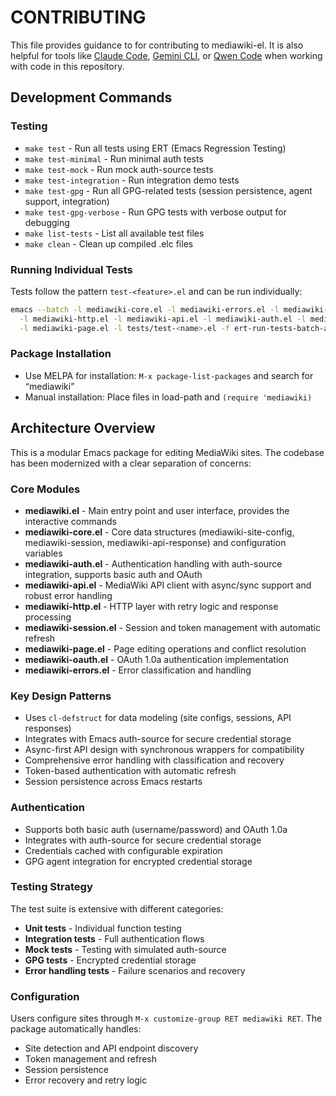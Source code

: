 = CONTRIBUTING =

This file provides guidance to for contributing to mediawiki-el. It is also helpful for tools like [[claude.ai/code|Claude Code]], [https://github.com/google-gemini/gemini-cli Gemini CLI], or [https://github.com/QwenLM/qwen-code Qwen Code] when working with code in this repository.

== Development Commands ==

=== Testing ===

* <code>make test</code> - Run all tests using ERT (Emacs Regression Testing)
* <code>make test-minimal</code> - Run minimal auth tests
* <code>make test-mock</code> - Run mock auth-source tests
* <code>make test-integration</code> - Run integration demo tests
* <code>make test-gpg</code> - Run all GPG-related tests (session persistence, agent support, integration)
* <code>make test-gpg-verbose</code> - Run GPG tests with verbose output for debugging
* <code>make list-tests</code> - List all available test files
* <code>make clean</code> - Clean up compiled .elc files

=== Running Individual Tests ===

Tests follow the pattern <code><nowiki>test-<feature>.el</nowiki></code> and can be run individually:

<source lang="bash">
emacs --batch -l mediawiki-core.el -l mediawiki-errors.el -l mediawiki-session.el \
  -l mediawiki-http.el -l mediawiki-api.el -l mediawiki-auth.el -l mediawiki-oauth.el \
  -l mediawiki-page.el -l tests/test-<name>.el -f ert-run-tests-batch-and-exit
</source>
=== Package Installation ===

* Use MELPA for installation: <code>M-x package-list-packages</code> and search for “mediawiki”
* Manual installation: Place files in load-path and <code>(require 'mediawiki)</code>

== Architecture Overview ==

This is a modular Emacs package for editing MediaWiki sites. The codebase has been modernized with a clear separation of concerns:

=== Core Modules ===

* '''mediawiki.el''' - Main entry point and user interface, provides the interactive commands
* '''mediawiki-core.el''' - Core data structures (mediawiki-site-config, mediawiki-session, mediawiki-api-response) and configuration variables
* '''mediawiki-auth.el''' - Authentication handling with auth-source integration, supports basic auth and OAuth
* '''mediawiki-api.el''' - MediaWiki API client with async/sync support and robust error handling
* '''mediawiki-http.el''' - HTTP layer with retry logic and response processing
* '''mediawiki-session.el''' - Session and token management with automatic refresh
* '''mediawiki-page.el''' - Page editing operations and conflict resolution
* '''mediawiki-oauth.el''' - OAuth 1.0a authentication implementation
* '''mediawiki-errors.el''' - Error classification and handling

=== Key Design Patterns ===

* Uses <code>cl-defstruct</code> for data modeling (site configs, sessions, API responses)
* Integrates with Emacs auth-source for secure credential storage
* Async-first API design with synchronous wrappers for compatibility
* Comprehensive error handling with classification and recovery
* Token-based authentication with automatic refresh
* Session persistence across Emacs restarts

=== Authentication ===

* Supports both basic auth (username/password) and OAuth 1.0a
* Integrates with auth-source for secure credential storage
* Credentials cached with configurable expiration
* GPG agent integration for encrypted credential storage

=== Testing Strategy ===

The test suite is extensive with different categories:
* '''Unit tests''' - Individual function testing
* '''Integration tests''' - Full authentication flows
* '''Mock tests''' - Testing with simulated auth-source
* '''GPG tests''' - Encrypted credential storage
* '''Error handling tests''' - Failure scenarios and recovery

=== Configuration ===

Users configure sites through <code>M-x customize-group RET mediawiki RET</code>. The package automatically handles:
* Site detection and API endpoint discovery
* Token management and refresh
* Session persistence
* Error recovery and retry logic
